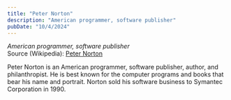 ```yaml
---
title: "Peter Norton"
description: "American programmer, software publisher"
pubDate: "10/4/2024"
---
```


*American programmer, software publisher*  
Source (Wikipedia): [Peter Norton][1]

Peter Norton is an American programmer, software publisher, author, and philanthropist. He is best known for the computer programs and books that bear his name and portrait. Norton sold his software business to Symantec Corporation in 1990.

[1]: https://en.wikipedia.org/wiki/Peter_Norton
